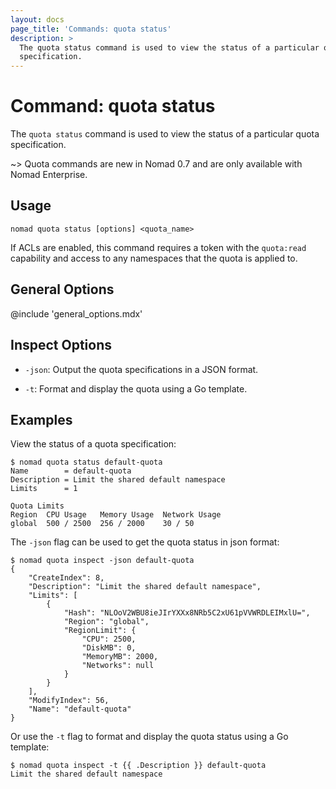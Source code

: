 ```yaml
---
layout: docs
page_title: 'Commands: quota status'
description: >
  The quota status command is used to view the status of a particular quota
  specification.
---
```


# Command: quota status

The `quota status` command is used to view the status of a particular quota
specification.

~> Quota commands are new in Nomad 0.7 and are only available with Nomad
Enterprise.

## Usage

```plaintext
nomad quota status [options] <quota_name>
```

If ACLs are enabled, this command requires a token with the `quota:read`
capability and access to any namespaces that the quota is applied to.

## General Options

@include 'general_options.mdx'

## Inspect Options

- `-json`: Output the quota specifications in a JSON format.

- `-t`: Format and display the quota using a Go template.

## Examples

View the status of a quota specification:

```shell-session
$ nomad quota status default-quota
Name        = default-quota
Description = Limit the shared default namespace
Limits      = 1

Quota Limits
Region  CPU Usage   Memory Usage  Network Usage
global  500 / 2500  256 / 2000    30 / 50

```

The `-json` flag can be used to get the quota status in json format:

```shell-session
$ nomad quota inspect -json default-quota
{
    "CreateIndex": 8,
    "Description": "Limit the shared default namespace",
    "Limits": [
        {
            "Hash": "NLOoV2WBU8ieJIrYXXx8NRb5C2xU61pVVWRDLEIMxlU=",
            "Region": "global",
            "RegionLimit": {
                "CPU": 2500,
                "DiskMB": 0,
                "MemoryMB": 2000,
                "Networks": null
            }
        }
    ],
    "ModifyIndex": 56,
    "Name": "default-quota"
}
```

Or use the `-t` flag to format and display the quota status using a Go template:

```shell-session
$ nomad quota inspect -t {{ .Description }} default-quota
Limit the shared default namespace
```